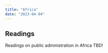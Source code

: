 ```yaml
---
title: "Africa"
date: "2023-04-04"
---
```


## Readings

Readings on public administration in Africa TBD!
